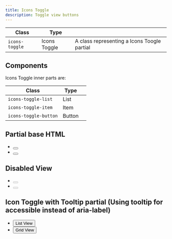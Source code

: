 ```yaml
---
title: Icons Toggle
description: Toggle view buttons
---
```


| Class            | Type          |                                             |
| ---------------- | ------------- | ------------------------------------------- |
| `icons-toggle`   | Icons Toggle | A class representing a Icons Toogle partial |

## Components

Icons Toggle inner parts are:

| Class                | Type    |     |
| -------------------- | ------- | --- |
| `icons-toggle-list`  | List    |     |
| `icons-toggle-item`  | Item    |     |
| `icons-toggle-button`| Button  |     |

##  Partial base HTML

<Preview center>
    <div class="icons-toggle">
        <ul class="icons-toggle-list">
            <li class="icons-toggle-item">
                <button class="icons-toggle-button" aria-label="List View">
                    <span class="icon-view-list" aria-hidden="true"></span>
                </button>
            </li>
            <li class="icons-toggle-item">
                <button class="icons-toggle-button is-selected" aria-label="Grid View">
                    <span class="icon-view-grid" aria-hidden="true"></span>
                </button>
            </li>
        </ul>
    </div>
</Preview>

##  Disabled View

<Preview center>
    <div class="icons-toggle">
        <ul class="icons-toggle-list">
            <li class="icons-toggle-item">
                <button class="icons-toggle-button" disabled aria-label="List View">
                    <span class="icon-view-list" aria-hidden="true"></span>
                </button>
            </li>
            <li class="icons-toggle-item">
                <button class="icons-toggle-button is-selected" disabled aria-label="Grid View">
                    <span class="icon-view-grid" aria-hidden="true"></span>
                </button>
            </li>
        </ul>
    </div>
</Preview>


##  Icon Toggle with Tooltip partial (Using tooltip for accessible instead of aria-label)
<Preview center>
    <div class="icons-toggle">
        <ul class="icons-toggle-list">
            <li class="icons-toggle-item">
                <button class="icons-toggle-button tooltip">
                    <span class="icon-view-list" aria-hidden="true"></span>
                    <span class="tooltip-popup is-bottom" role="tooltip">List View</span>
                </button>
            </li>
            <li class="icons-toggle-item">
                <button class="icons-toggle-button is-selected tooltip">
                    <span class="icon-view-grid" aria-hidden="true"></span>
                    <span class="tooltip-popup is-bottom" role="tooltip">Grid View</span>
                </button>
            </li>
        </ul>
    </div>
</Preview>